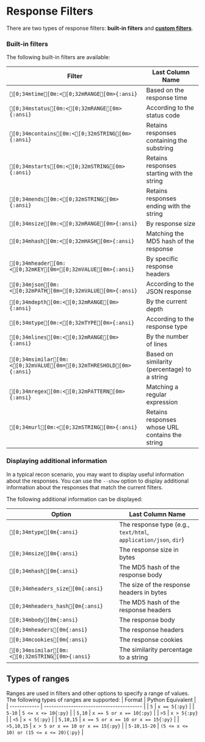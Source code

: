 # Response Filters


There are two types of response filters: **built-in filters** and [**custom filters**](./scripting.md#filters).

### Built-in filters

The following built-in filters are available:

| Filter                                                              | Last Column Name                                |
| ------------------------------------------------------------------- | ----------------------------------------------- |
| `[0;34mtime[0m:<[0;32mRANGE[0m>{:ansi}`                         | Based on the response time                      |
| `[0;34mstatus[0m:<[0;32mRANGE[0m>{:ansi}`                       | According to the status code                    |
| `[0;34mcontains[0m:<[0;32mSTRING[0m>{:ansi}`                    | Retains responses containing the substring      |
| `[0;34mstarts[0m:<[0;32mSTRING[0m>{:ansi}`                      | Retains responses starting with the string      |
| `[0;34mends[0m:<[0;32mSTRING[0m>{:ansi}`                        | Retains responses ending with the string        |
| `[0;34msize[0m:<[0;32mRANGE[0m>{:ansi}`                         | By response size                                |
| `[0;34mhash[0m:<[0;32mHASH[0m>{:ansi}`                          | Matching the MD5 hash of the response           |
| `[0;34mheader[0m:<[0;32mKEY[0m=[0;32mVALUE[0m>{:ansi}`        | By specific response headers                    |
| `[0;34mjson[0m:<[0;32mPATH[0m=[0;32mVALUE[0m>{:ansi}`         | According to the JSON response                  |
| `[0;34mdepth[0m:<[0;32mRANGE[0m>{:ansi}`                        | By the current depth                            |
| `[0;34mtype[0m:<[0;32mTYPE[0m>{:ansi}`                          | According to the response type                  |
| `[0;34mlines[0m:<[0;32mRANGE[0m>{:ansi}`                        | By the number of lines                          |
| `[0;34msimilar[0m:<[0;32mVALUE[0m=[0;32mTHRESHOLD[0m>{:ansi}` | Based on similarity (percentage) to a string    |
| `[0;34mregex[0m:<[0;32mPATTERN[0m>{:ansi}`                      | Matching a regular expression                   |
| `[0;34murl[0m:<[0;32mSTRING[0m>{:ansi}`                         | Retains responses whose URL contains the string |

### Displaying additional information

In a typical recon scenario, you may want to display useful information about the responses. You can use the `--show` option to display additional information about the responses that match the current filters.

The following additional information can be displayed:

| Option                                          | Last Column Name                                                 |
| ----------------------------------------------- | ---------------------------------------------------------------- |
| `[0;34mtype[0m{:ansi}`                        | The response type (e.g., `text/html`, `application/json`, `dir`) |
| `[0;34msize[0m{:ansi}`                        | The response size in bytes                                       |
| `[0;34mhash[0m{:ansi}`                        | The MD5 hash of the response body                                |
| `[0;34mheaders_size[0m{:ansi}`                | The size of the response headers in bytes                        |
| `[0;34mheaders_hash[0m{:ansi}`                | The MD5 hash of the response headers                             |
| `[0;34mbody[0m{:ansi}`                        | The response body                                                |
| `[0;34mheaders[0m{:ansi}`                     | The response headers                                             |
| `[0;34mcookies[0m{:ansi}`                     | The response cookies                                             |
| `[0;34msimilar[0m:<[0;32mSTRING[0m>{:ansi}` | The similarity percentage to a string                            |


## Types of ranges

Ranges are used in filters and other options to specify a range of values. The following types of ranges are supported:
| Format       | Python Equivalent                        |
| ------------ | ---------------------------------------- |
| `5`          | `x == 5{:py}`                            |
| `5-10`       | `5 <= x <= 10{:py}`                      |
| `5,10`       | `x == 5 or x == 10{:py}`                 |
| `>5`         | `x > 5{:py}`                             |
| `<5`         | `x < 5{:py}`                             |
| `5,10,15`    | `x == 5 or x == 10 or x == 15{:py}`      |
| `>5,10,15`   | `x > 5 or x == 10 or x == 15{:py}`       |
| `5-10,15-20` | `(5 <= x <= 10) or (15 <= x <= 20){:py}` |